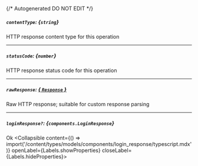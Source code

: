{/* Autogenerated DO NOT EDIT  */}

##### `contentType`: *{`string`}*
HTTP response content type for this operation

---
##### `statusCode`: *{`number`}*
HTTP response status code for this operation

---
##### `rawResponse`: [*{ `Response` }*](https://developer.mozilla.org/en-US/docs/Web/API/Response)
Raw HTTP response; suitable for custom response parsing

---
##### `loginResponse?`: *{`components.LoginResponse`}*
Ok
<Collapsible content={() => import('/content/types/models/components/login_response/typescript.mdx')} openLabel={Labels.showProperties} closeLabel={Labels.hideProperties}>
</Collapsible>


